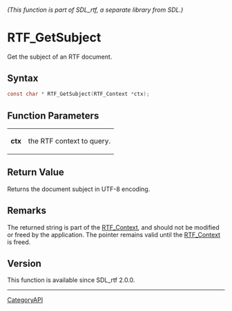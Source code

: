====== (This function is part of SDL_rtf, a separate library from SDL.) ======
= RTF_GetSubject =

Get the subject of an RTF document.

== Syntax ==

<syntaxhighlight lang='c'>
const char * RTF_GetSubject(RTF_Context *ctx);
</syntaxhighlight>

== Function Parameters ==

{|
|'''ctx'''
|the RTF context to query.
|}

== Return Value ==

Returns the document subject in UTF-8 encoding.

== Remarks ==

The returned string is part of the [[RTF_Context]], and should not be
modified or freed by the application. The pointer remains valid until the
[[RTF_Context]] is freed.

== Version ==

This function is available since SDL_rtf 2.0.0.

----
[[CategoryAPI]]


